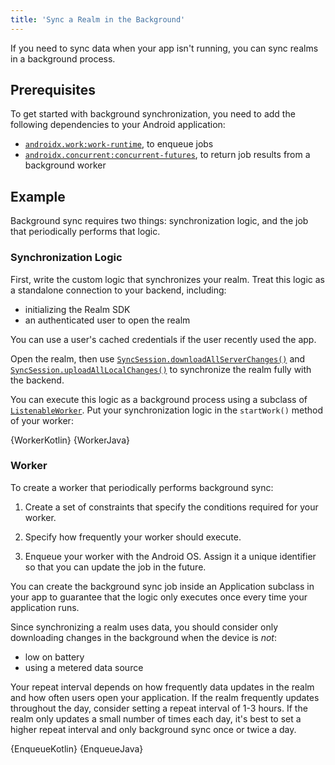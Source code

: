 ```yaml
---
title: 'Sync a Realm in the Background'
---
```


If you need to sync data when your app isn't running, you can sync realms
in a background process.

## Prerequisites

To get started with background synchronization, you need to add the
following dependencies to your Android application:

- [`androidx.work:work-runtime`](https://developer.android.com/reference/androidx/work/package-summary),
  to enqueue jobs
- [`androidx.concurrent:concurrent-futures`](https://developer.android.com/reference/androidx/concurrent/futures/package-summary),
  to return job results from a background worker

## Example

Background sync requires two things: synchronization logic, and the job
that periodically performs that logic.

### Synchronization Logic

First, write the custom logic that synchronizes your realm. Treat this
logic as a standalone connection to your backend, including:

- initializing the Realm SDK
- an authenticated user to open the realm

You can use a user's cached credentials if the user recently used the app.

Open the realm, then use [`SyncSession.downloadAllServerChanges()`](https://www.mongodb.com/docs/realm/sdk/java/api/io/realm/mongodb/sync/SyncSession/#downloadallserverchanges)
and [`SyncSession.uploadAllLocalChanges()`](https://www.mongodb.com/docs/realm/sdk/java/api/io/realm/mongodb/sync/SyncSession/#uploadalllocalchanges)
to synchronize the realm fully with the backend.

You can execute this logic as a background process using a subclass of
[`ListenableWorker`](https://developer.android.com/reference/androidx/work/ListenableWorker.html).
Put your synchronization logic in the `startWork()` method of your worker:

<Tabs groupId="java-sdk-languages">
    <TabItem value="kotlin" label="Kotlin">
        <CodeBlock language="kotlin">{WorkerKotlin}</CodeBlock>
    </TabItem>
    <TabItem value="java" label="Java">
        <CodeBlock language="java">{WorkerJava}</CodeBlock>
    </TabItem>
</Tabs>

### Worker

To create a worker that periodically performs background sync:

1. Create a set of constraints that specify the conditions required for
   your worker.

1. Specify how frequently your worker should execute.

1. Enqueue your worker with the Android OS. Assign it a unique identifier
   so that you can update the job in the future.

You can create the background sync job inside an Application subclass in
your app to guarantee that the logic only executes once every time your
application runs.

Since synchronizing a realm uses data, you should consider only downloading
changes in the background when the device is *not*:

- low on battery
- using a metered data source

Your repeat interval depends on how frequently data updates in the
realm and how often users open your application. If the realm frequently
updates throughout the day, consider setting a repeat interval of 1-3 hours.
If the realm only updates a small number of times each day, it's best to
set a higher repeat interval and only background sync once or twice a day.

<Tabs groupId="java-sdk-languages">
    <TabItem value="kotlin" label="Kotlin">
        <CodeBlock language="kotlin">{EnqueueKotlin}</CodeBlock>
    </TabItem>
    <TabItem value="java" label="Java">
        <CodeBlock language="java">{EnqueueJava}</CodeBlock>
    </TabItem>
</Tabs>